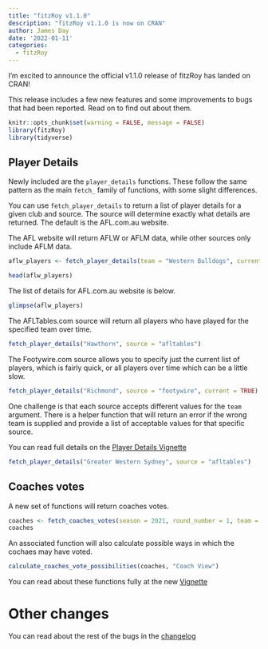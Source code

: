 ```yaml
---
title: "fitzRoy v1.1.0"
description: "fitzRoy v1.1.0 is now on CRAN"
author: James Day
date: '2022-01-11'
categories:
  - fitzRoy
---
```


I'm excited to announce the official v1.1.0 release of fitzRoy has landed on CRAN!

This release includes a few new features and some improvements to bugs that had been reported. Read on to find out about them.

```r
knitr::opts_chunk$set(warning = FALSE, message = FALSE)
library(fitzRoy)
library(tidyverse)
```

## Player Details

Newly included are the `player_details` functions. These follow the same pattern as the main `fetch_` family of functions, with some slight differences.

You can use `fetch_player_details` to return a list of player details for a given club and source. The source will determine exactly what details are returned. The default is the AFL.com.au website.

The AFL website will return AFLW or AFLM data, while other sources only include AFLM data.

```r
aflw_players <- fetch_player_details(team = "Western Bulldogs", current = TRUE, comp = "AFLW", source = "AFL")

head(aflw_players)
```

The list of details for AFL.com.au website is below.

```r
glimpse(aflw_players)

```

The AFLTables.com source will return all players who have played for the specified team over time.

```r
fetch_player_details("Hawthorn", source = "afltables")
```

The Footywire.com source allows you to specify just the current list of players, which is fairly quick, or all players over time which can be a little slow.

```r
fetch_player_details("Richmond", source = "footywire", current = TRUE)
```

One challenge is that each source accepts different values for the `team` argument. There is a helper function that will return an error if the wrong team is supplied and provide a list of acceptable values for that specific source.

You can read full details on the [Player Details Vignette](https://jimmyday12.github.io/fitzRoy/articles/player-details.html)

```r
fetch_player_details("Greater Western Sydney", source = "afltables")
```

## Coaches votes

A new set of functions will return coaches votes.

```r
coaches <- fetch_coaches_votes(season = 2021, round_number = 1, team = "Hawthorn")
coaches
```

An associated function will also calculate possible ways in which the cochaes may have voted.

```r
calculate_coaches_vote_possibilities(coaches, "Coach View")

```

You can read about these functions fully at the new [Vignette](https://jimmyday12.github.io/fitzRoy/articles/aflca-coaches-votes.html)

# Other changes

You can read about the rest of the bugs in the [changelog](https://jimmyday12.github.io/fitzRoy/news/index.html)
